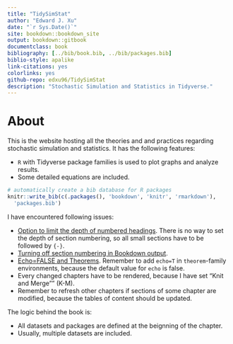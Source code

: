 ```yaml
---
title: "TidySimStat"
author: "Edward J. Xu"
date: "`r Sys.Date()`"
site: bookdown::bookdown_site
output: bookdown::gitbook
documentclass: book
bibliography: [../bib/book.bib, ../bib/packages.bib]
biblio-style: apalike
link-citations: yes
colorlinks: yes
github-repo: edxu96/TidySimStat
description: "Stochastic Simulation and Statistics in Tidyverse."
---
```


# About {-}

This is the website hosting all the theories and and practices regarding stochastic simulation and statistics. It has the following features:

- `R` with Tidyverse package families is used to plot graphs and analyze results.
- Some detailed equations are included.


```r
# automatically create a bib database for R packages
knitr::write_bib(c(.packages(), 'bookdown', 'knitr', 'rmarkdown'),
  'packages.bib')
```

I have encountered following issues:

- [Option to limit the depth of numbered headings](https://github.com/rstudio/bookdown/issues/495). There is no way to set the depth of section numbering, so all small sections have to be followed by `{-}`.
- [Turning off section numbering in Bookdown output](https://community.rstudio.com/t/turning-off-section-numbering-in-bookdown-output/16272).
- [Echo=FALSE and Theorems](https://github.com/rstudio/bookdown/issues/220). Remember to add `echo=T` in `theorem`-family environments, because the default value for `echo` is false.
- Every changed chapters have to be rendered, because I have set "Knit and Merge"" (K-M).
- Remember to refresh other chapters if sections of some chapter are modified, because the tables of content should be updated.

The logic behind the book is:

- All datasets and packages are defined at the beignning of the chapter.
- Usually, multiple datasets are included.
